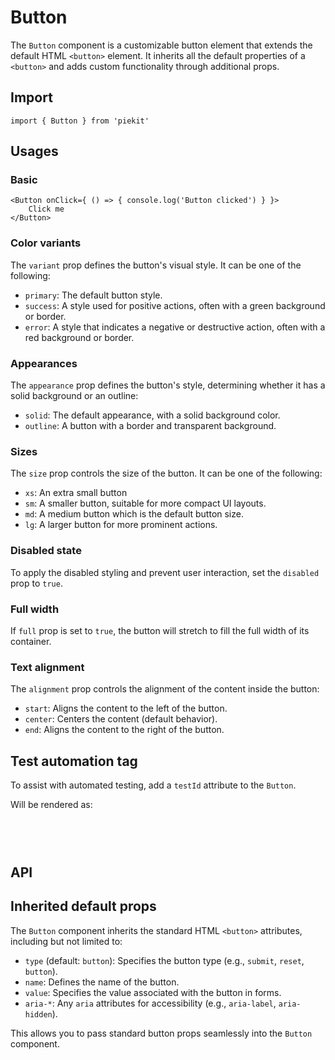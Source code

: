 
<Meta of={ButtonStories} />

# Button

The `Button` component is a customizable button element that extends the default HTML `<button>` element. It inherits all the default properties of a `<button>` and adds custom functionality through additional props.

## Import

```tsx
import { Button } from 'piekit'
```

## Usages

### Basic

<Canvas
    of={ButtonStories.Basic}
    sourceState='none' />

```tsx
<Button onClick={ () => { console.log('Button clicked') } }>
    Click me
</Button>
```

### Color variants 

The `variant` prop defines the button's visual style. It can be one of the following:
- `primary`: The default button style.
- `success`: A style used for positive actions, often with a green background or border.
- `error`: A style that indicates a negative or destructive action, often with a red background or border.

<Canvas of={ButtonStories.Variant} />

### Appearances

The `appearance` prop defines the button's style, determining whether it has a solid background or an outline:
- `solid`: The default appearance, with a solid background color.
- `outline`: A button with a border and transparent background.

<Canvas of={ButtonStories.Outline} />

### Sizes

The `size` prop controls the size of the button. It can be one of the following:
- `xs`: An extra small button
- `sm`: A smaller button, suitable for more compact UI layouts.
- `md`: A medium button which is the default button size.
- `lg`: A larger button for more prominent actions.

<Canvas of={ButtonStories.Size} />

### Disabled state

To apply the disabled styling and prevent user interaction, set the `disabled` prop to `true`.

<Canvas of={ButtonStories.Disabled} />

### Full width

If `full` prop is set to `true`, the button will stretch to fill the full width of its container.

<Canvas of={ButtonStories.Full} />

### Text alignment

The `alignment` prop controls the alignment of the content inside the button:
- `start`: Aligns the content to the left of the button.
- `center`: Centers the content (default behavior).
- `end`: Aligns the content to the right of the button.

<Canvas of={ButtonStories.Alignment} />

## Test automation tag

To assist with automated testing, add a `testId` attribute to the `Button`.

<Canvas of={ButtonStories.Basic} />

Will be rendered as:

```html
<button data-testid="ta-btn">
    Button
</button>
```

## API

<ArgTypes />

## Inherited default props

The `Button` component inherits the standard HTML `<button>` attributes, including but not limited to:

- `type` (default: `button`): Specifies the button type (e.g., `submit`, `reset`, `button`).
- `name`: Defines the name of the button.
- `value`: Specifies the value associated with the button in forms.
- `aria-*`: Any `aria` attributes for accessibility (e.g., `aria-label`, `aria-hidden`).

This allows you to pass standard button props seamlessly into the `Button` component.
